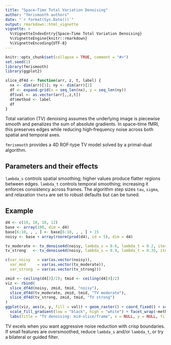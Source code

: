 ```yaml
---
title: "Space–Time Total Variation Denoising"
author: "fmrismooth authors"
date: "`r format(Sys.Date())`"
output: rmarkdown::html_vignette
vignette: >
  %\VignetteIndexEntry{Space–Time Total Variation Denoising}
  %\VignetteEngine{knitr::rmarkdown}
  %\VignetteEncoding{UTF-8}
---
```


```r
knitr::opts_chunk$set(collapse = TRUE, comment = "#>")
set.seed(1)
library(fmrismooth)
library(ggplot2)

slice_df4d <- function(arr, z, t, label) {
  nx <- dim(arr)[1]; ny <- dim(arr)[2]
  df <- expand.grid(x = seq_len(nx), y = seq_len(ny))
  df$val <- as.vector(arr[,,z,t])
  df$method <- label
  df
}
```

Total variation (TV) denoising assumes the underlying image is piecewise smooth and penalizes the sum of absolute gradients. In space–time fMRI, this preserves edges while reducing high‑frequency noise across both spatial and temporal axes.

`fmrismooth` provides a 4D ROF‑type TV model solved by a primal–dual algorithm.

## Parameters and their effects

`lambda_s` controls spatial smoothing; higher values produce flatter regions between edges. `lambda_t` controls temporal smoothing; increasing it enforces consistency across frames. The algorithm step sizes `tau`, `sigma`, and relaxation `theta` are set to robust defaults but can be tuned.

## Example

```r
d4 <- c(10, 10, 10, 12)
base <- array(100, dim = d4)
base[6:10, , , ] <- base[6:10, , , ] + 15
noisy <- base + array(rnorm(prod(d4), sd = 5), dim = d4)

tv_moderate <- tv_denoise4d(noisy, lambda_s = 0.6, lambda_t = 0.2, iters = 20L)
tv_strong   <- tv_denoise4d(noisy, lambda_s = 0.9, lambda_t = 0.35, iters = 20L)

c(var_noisy   = var(as.vector(noisy)),
  var_mod     = var(as.vector(tv_moderate)),
  var_strong  = var(as.vector(tv_strong)))

zmid <- ceiling(d4[3]/2); tmid <- ceiling(d4[4]/2)
viz <- rbind(
  slice_df4d(noisy, zmid, tmid, "noisy"),
  slice_df4d(tv_moderate, zmid, tmid, "TV moderate"),
  slice_df4d(tv_strong, zmid, tmid, "TV strong")
)
ggplot(viz, aes(x, y, fill = val)) + geom_raster() + coord_fixed() + scale_y_reverse() +
  scale_fill_gradient(low = "black", high = "white") + facet_wrap(~method) + theme_minimal(base_size = 10) +
  labs(title = "TV denoising: mid-slice/frame", x = NULL, y = NULL, fill = "intensity")
```

TV excels when you want aggressive noise reduction with crisp boundaries. If small features are oversmoothed, reduce `lambda_s` and/or `lambda_t`, or try a bilateral or guided filter.
